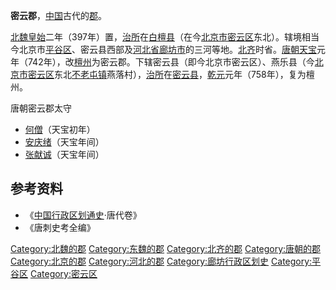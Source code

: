 '''密云郡'''，[[中国|中国]]古代的[[郡|郡]]。

[[北魏|北魏]][[皇始_(北魏)|皇始]]二年（397年）置，[[治所|治所]]在[[白檀县|白檀县]]（在今[[北京市|北京市]][[密云区|密云区]]东北）。辖境相当今北京市[[平谷区|平谷区]]、密云县西部及[[河北省|河北省]][[廊坊市|廊坊市]]的三河等地。[[北齐|北齐]]时省。[[唐朝|唐朝]][[天宝_(唐朝)|天宝]]元年（742年），改[[檀州_(隋朝)|檀州]]为密云郡。下辖密云县（即今北京市密云区）、燕乐县（今[[北京市|北京市]][[密云区|密云区]]东北[[不老屯镇|不老屯镇]]燕落村），[[治所|治所]]在[[密云县|密云县]]，[[乾元_(唐朝)|乾元]]元年（758年），复为檀州。

;唐朝密云郡太守
*[[何僧|何僧]]（天宝初年）
*[[安庆绪|安庆绪]]（天宝年间）
*[[张献诚|张献诚]]（天宝年间）

== 参考资料 ==
*《[[中国行政区划通史|中国行政区划通史]]·唐代卷》
*《唐刺史考全编》

{{DEFAULTSORT:M}}
[[Category:北魏的郡|Category:北魏的郡]]
[[Category:东魏的郡|Category:东魏的郡]]
[[Category:北齐的郡|Category:北齐的郡]]
[[Category:唐朝的郡|Category:唐朝的郡]]
[[Category:北京的郡|Category:北京的郡]]
[[Category:河北的郡|Category:河北的郡]]
[[Category:廊坊行政区划史|Category:廊坊行政区划史]]
[[Category:平谷区|Category:平谷区]]
[[Category:密云区|Category:密云区]]